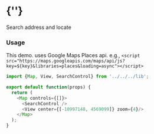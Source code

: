  
<Meta of={SearchControlStories} />
 
# {'<SearchControl />'}

Search address and locate

<Story of={SearchControlStories.Primary} />

### Usage
This demo. uses Google Maps Places api.
e.g., `<script src="https://maps.googleapis.com/maps/api/js?key=${key}&libraries=places&loading=async"></script>` 

```typescript
import {Map, View, SearchControl} from '../../../lib';

export default function(props) {
  return (
    <Map controls={[]}>
      <SearchControl />
      <View center={[-10997148, 4569099]} zoom={4}/>
    </Map>
  );
}
```